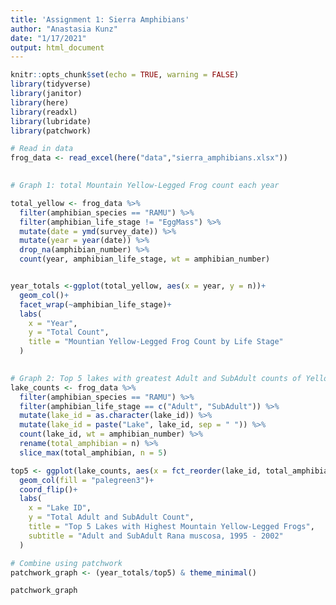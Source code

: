 ```yaml
---
title: 'Assignment 1: Sierra Amphibians'
author: "Anastasia Kunz"
date: "1/17/2021"
output: html_document
---
```


```r
knitr::opts_chunk$set(echo = TRUE, warning = FALSE)
library(tidyverse)
library(janitor)
library(here)
library(readxl)
library(lubridate)
library(patchwork)
```



```r
# Read in data
frog_data <- read_excel(here("data","sierra_amphibians.xlsx"))
  
```

```r
# Graph 1: total Mountain Yellow-Legged Frog count each year

total_yellow <- frog_data %>% 
  filter(amphibian_species == "RAMU") %>% 
  filter(amphibian_life_stage != "EggMass") %>% 
  mutate(date = ymd(survey_date)) %>% 
  mutate(year = year(date)) %>% 
  drop_na(amphibian_number) %>% 
  count(year, amphibian_life_stage, wt = amphibian_number)


year_totals <-ggplot(total_yellow, aes(x = year, y = n))+
  geom_col()+
  facet_wrap(~amphibian_life_stage)+
  labs(
    x = "Year",
    y = "Total Count",
    title = "Mountian Yellow-Legged Frog Count by Life Stage"
  )
  


```

```r
# Graph 2: Top 5 lakes with greatest Adult and SubAdult counts of Yellow-Legged Frogs
lake_counts <- frog_data %>% 
  filter(amphibian_species == "RAMU") %>% 
  filter(amphibian_life_stage == c("Adult", "SubAdult")) %>% 
  mutate(lake_id = as.character(lake_id)) %>% 
  mutate(lake_id = paste("Lake", lake_id, sep = " ")) %>% 
  count(lake_id, wt = amphibian_number) %>% 
  rename(total_amphibian = n) %>% 
  slice_max(total_amphibian, n = 5)

top5 <- ggplot(lake_counts, aes(x = fct_reorder(lake_id, total_amphibian), y = total_amphibian))+
  geom_col(fill = "palegreen3")+
  coord_flip()+
  labs(
    x = "Lake ID",
    y = "Total Adult and SubAdult Count",
    title = "Top 5 Lakes with Highest Mountain Yellow-Legged Frogs",
    subtitle = "Adult and SubAdult Rana muscosa, 1995 - 2002"
  )

```

```r
# Combine using patchwork
patchwork_graph <- (year_totals/top5) & theme_minimal()

patchwork_graph
```





